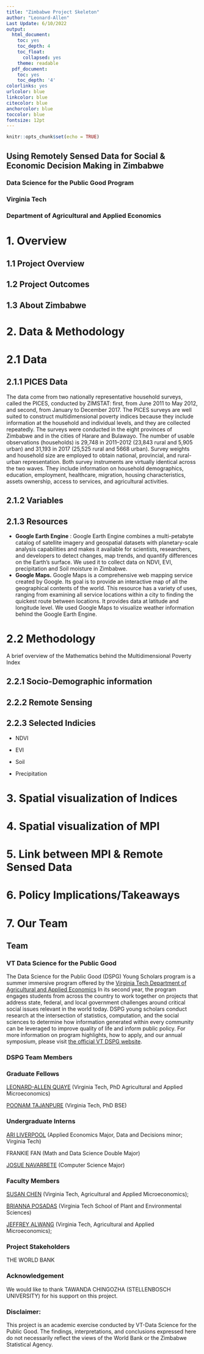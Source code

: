 ```yaml
---
title: "Zimbabwe Project Skeleton"
author: "Leonard-Allen"
Last Update: 6/10/2022
output:
  html_document:
    toc: yes
    toc_depth: 4
    toc_float:
      collapsed: yes
    theme: readable
  pdf_document:
    toc: yes
    toc_depth: '4'
colorlinks: yes
urlcolor: blue
linkcolor: blue
citecolor: blue
anchorcolor: blue
toccolor: blue
fontsize: 12pt
---
```


```r
knitr::opts_chunk$set(echo = TRUE)
```

## Using Remotely Sensed Data for Social & Economic Decision Making in Zimbabwe

### Data Science for the Public Good Program

### Virginia Tech

### Department of Agricultural and Applied Economics

# 1. Overview

## 1.1 Project Overview

## 1.2 Project Outcomes

## 1.3 About Zimbabwe

# 2. Data & Methodology

# 2.1 Data 

## 2.1.1 PICES Data 

The data come from two nationally representative household surveys, called the PICES, conducted by ZIMSTAT: first, from June 2011 to May 2012, and second, from January to December 2017. The PICES surveys are well suited to construct multidimensional poverty indices because they include information at the household and individual levels, and they are collected repeatedly. The surveys were conducted in the eight provinces of Zimbabwe and in the cities of Harare and Bulawayo. The number of usable observations (households) is 29,748 in 2011--2012 (23,843 rural and 5,905 urban) and 31,193 in 2017 (25,525 rural and 5668 urban). Survey weights and household size are employed to obtain national, provincial, and rural-urban representation. Both survey instruments are virtually identical across the two waves. They include information on household demographics, education, employment, healthcare, migration, housing characteristics, assets ownership, access to services, and agricultural activities.

## 2.1.2 Variables

## 2.1.3 Resources

-   **Google Earth Engine** : Google Earth Engine combines a multi-petabyte catalog of satellite imagery and geospatial datasets with planetary-scale analysis capabilities and makes it available for scientists, researchers, and developers to detect changes, map trends, and quantify differences on the Earth's surface. We used it to collect data on NDVI, EVI, precipitation and Soil moisture in Zimbabwe.
-   **Google Maps.** Google Maps is a comprehensive web mapping service created by Google. Its goal is to provide an interactive map of all the geographical contents of the world. This resource has a variety of uses, ranging from examining all service locations within a city to finding the quickest route between locations. It provides data at latitude and longitude level. We used Google Maps to visualize weather information behind the Google Earth Engine.

# 2.2 Methodology

A brief overview of the Mathematics behind the Multidimensional Poverty Index

## 2.2.1 Socio-Demographic information

## 2.2.2 Remote Sensing

## 2.2.3 Selected Indicies

- NDVI

- EVI

- Soil

- Precipitation


# 3. Spatial visualization of Indices 

# 4. Spatial visualization of MPI

# 5. Link between MPI & Remote Sensed Data

# 6. Policy Implications/Takeaways

# 7. Our Team

## Team

### VT Data Science for the Public Good

The Data Science for the Public Good (DSPG) Young Scholars program is a summer immersive program offered by the [Virginia Tech Department of Agricultural and Applied Economics](https://aaec.vt.edu/index.html) In its second year, the program engages students from across the country to work together on projects that address state, federal, and local government challenges around critical social issues relevant in the world today. DSPG young scholars conduct research at the intersection of statistics, computation, and the social sciences to determine how information generated within every community can be leveraged to improve quality of life and inform public policy. For more information on program highlights, how to apply, and our annual symposium, please visit [the official VT DSPG website](https://aaec.vt.edu/content/aaec_vt_edu/en/academics/undergraduate/beyond-classroom/dspg.html#select=1.html).

### DSPG **Team Members**

### Graduate Fellows

[LEONARD-ALLEN QUAYE](https://aaec.vt.edu/people/graduatestudents/index/quaye-leonard-allen.html) (Virginia Tech, PhD Agricultural and Applied Microeconomics)

[POONAM TAJANPURE](https://www.bse.vt.edu/people/grad-students/poonam-tajanpure.html) (Virginia Tech, PhD BSE)

### Undergraduate Interns

[ARI LIVERPOOL](https://www.linkedin.com/in/ari-l-12b151123/?lipi=urn%3Ali%3Apage%3Ad_flagship3_people_connections%3B5WMwWerMTvefiu%2Fq85Z5mw%3D%3D) (Applied Economics Major, Data and Decisions minor; Virginia Tech)

FRANKIE FAN (Math and Data Science Double Major)

[JOSUE NAVARRETE](https://www.linkedin.com/in/josue-navarrete-36a6321b4/?lipi=urn%3Ali%3Apage%3Ad_flagship3_people_connections%3B5WMwWerMTvefiu%2Fq85Z5mw%3D%3D) (Computer Science Major)

### Faculty Members

[SUSAN CHEN](https://aaec.vt.edu/people/faculty/chen-susan.html) (Virginia Tech, Agricultural and Applied Microeconomics);

[BRIANNA POSADAS](https://www.linkedin.com/in/briannaposadas/) (Virginia Tech School of Plant and Environmental Sciences)

[JEFFREY ALWANG](https://aaec.vt.edu/people/faculty/alwang-jeffrey.html) (Virginia Tech, Agricultural and Applied Microeconomics);


### Project Stakeholders

THE WORLD BANK

### Acknowledgement

We would like to thank TAWANDA CHINGOZHA (STELLENBOSCH UNIVERSITY) for his support on this project.

### Disclaimer:

This project is an academic exercise conducted by VT-Data Science for the Public Good. The findings, interpretations, and conclusions expressed here do not necessarily reflect the views of the World Bank or the Zimbabwe Statistical Agency.
